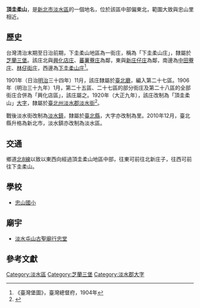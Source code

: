 {{noteTA
|1 = zh-cn:庄; zh-hk:庄; zh-tw:庄;
}}
'''頂圭柔山'''，是[[新北市|新北市]][[淡水區|淡水區]]的一個地名，位於該區中部偏東北，範圍大致與忠山里相近。

==歷史==
台灣清治末期至日治前期，下圭柔山地區為一街庄，稱為「下圭柔山庄」，隸屬於[[芝蘭三堡|芝蘭三堡]]。該庄北與[[興化店庄|興化店庄]]、[[蕃薯藔庄|蕃薯藔庄]]為鄰，東與[[北新庄子|新庄仔庄]]為鄰，南邊為[[中田藔庄|中田藔庄]]、[[林仔街庄|林仔街庄]]，西邊為[[下圭柔山庄|下圭柔山庄]]<ref>《臺灣堡圖》，臺灣總督府，1904年</ref>。

1901年（日治[[明治|明治]]三十四年）11月，該庄隸屬於[[臺北廳|臺北廳]]，編入第二十七區。1906年（明治三十九年）1月，第二十五區、二十七區的部分街庄及第二十八區的全部街庄合併為「興化店區」，該庄屬之。1920年（大正九年），該庄改制為「頂圭柔山」[[大字|大字]]，隸屬於[[臺北州|臺北州]][[淡水郡|淡水郡]][[淡水街|淡水街]]<ref name="地圖會說話">{{Cite web |url=http://mapstalk.blogspot.tw/2010/10/1901-2010.html |title=《臺北市沿革 1901-2010》，地圖會說話網站 |accessdate=2016-07-29 |archive-date=2016-08-16 |archive-url=https://web.archive.org/web/20160816203231/http://mapstalk.blogspot.tw/2010/10/1901-2010.html |dead-url=no }}</ref>。

戰後淡水街改制為[[淡水區|淡水鎮]]，隸屬於[[臺北縣|臺北縣]]，大字亦改制為里。2010年12月，臺北縣升格為新北市，淡水鎮亦改制為淡水區。

==交通==
鄉道[[北8線|北8線]]以致以東西向經過頂圭柔山地區中部，往東可前往北新庄子，往西可前往下圭柔山。

==學校==
*[[忠山國小|忠山國小]]

==廟宇==
*[[淡水屯山古聖廟行忠堂|淡水屯山古聖廟行忠堂]]

==參考文獻==
{{reflist}}

{{淡水郡}}

[[Category:淡水區|Category:淡水區]]
[[Category:芝蘭三堡|Category:芝蘭三堡]]
[[Category:淡水郡大字|Category:淡水郡大字]]